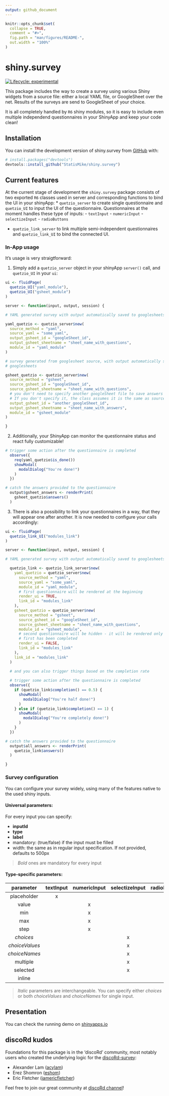 ```yaml
---
output: github_document
---
```


<!-- README.md is generated from README.Rmd. Please edit that file -->

```r
knitr::opts_chunk$set(
  collapse = TRUE,
  comment = "#>",
  fig.path = "man/figures/README-",
  out.width = "100%"
)
```

# shiny.survey

<!-- badges: start -->
[![Lifecycle: experimental](https://img.shields.io/badge/lifecycle-experimental-orange.svg)](https://lifecycle.r-lib.org/articles/stages.html#experimental)
<!-- badges: end -->

This package includes the way to create a survey using various Shiny widgets
from a source file: either a local YAML file, or GoogleSheet over the net.
Results of the surveys are send to GoogleSheet of your choice.

It is all completely handled by `R6` shiny modules, so it is easy to include 
even multiple independend questionnaires in your ShinyApp and keep your code clean!

## Installation

You can install the development version of shiny.survey from [GitHub](https://github.com/) with:

``` r
# install.packages("devtools")
devtools::install_github("StatisMike/shiny.survey")
```
## Current features

At the current stage of development the `shiny.survey` package consists of two
exported `R6` classes used in server and corresponding functions to bind the
UI in your shinyApp:
* `quetzio_server` to create single questionnaire and `quetzio_UI` to input the
UI of the questionnaire. Questionnaires at the moment handles these type of inputs:
- `textInput`
- `numericInput`
- `selectizeInput`
- `radioButtons`

* `quetzio_link_server` to link multiple semi-independent questionnaires and
`quetzio_link_UI` to bind the connected UI.


### In-App usage

It's usage is very straigtforward:

1. Simply add a `quetzio_server` object in your shinyApp `server()` call, and `quetzio_UI`
in your `ui`:

```r
ui <- fluidPage(
  quetzio_UI("yaml_module"),
  quetzio_UI("gsheet_module")
)

server <- function(input, output, session) {

# YAML generated survey with output automatically saved to googlesheets

yaml_quetzio <- quetzio_server$new(
  source_method = "yaml",
  source_yaml = "some_yaml",
  output_gsheet_id = "googleSheet_id",
  output_gsheet_sheetname = "sheet_name_with_questions",
  module_id = "yaml_module"
)

# survey generated from googlesheet source, with output automatically saved to
# googlesheets

gsheet_quetzio <- quetzio_server$new(
  source_method = "gsheet",
  source_gsheet_id = "googleSheet_id",
  source_gsheet_sheetname = "sheet_name_with_questions",
  # you don't need to specify another googleSheet file to save answers
  # If you don't specify it, the class assumes it is the same as source one
  output_gsheet_id = "another_googleSheet_id",
  output_gsheet_sheetname = "sheet_name_with_answers",
  module_id = "gsheet_module"
)

}
```

2. Additionally, your ShinyApp can monitor the questionnaire status and react fully customizable!

```r
  
# trigger some action after the questionnaire is completed
  observe({
    req(yaml_quetzio$is_done())
    showModal(
      modalDialog("You're done!")
    )
  })

# catch the answers provided to the questionnaire
  output$gsheet_answers <- renderPrint(
    gsheet_quetzio$answers()
  )

```

3. There is also a possibility to link your questionnaires in a way, that they
will appear one after another. It is now needed to configure your calls accordingly:

```r
ui <- fluidPage(
  quetzio_link_UI("modules_link")
)

server <- function(input, output, session) {

# YAML generated survey with output automatically saved to googlesheets

  quetzio_link <- quetzio_link_server$new(
    yaml_quetzio = quetzio_server$new(
      source_method = "yaml",
      source_yaml = "some_yaml",
      module_id = "yaml_module",
      # first questionnaire will be rendered at the beginning
      render_ui = TRUE,
      link_id = "modules_link"
    ),
    gsheet_quetzio = quetzio_server$new(
      source_method = "gsheet",
      source_gsheet_id = "googleSheet_id",
      source_gsheet_sheetname = "sheet_name_with_questions",
      module_id = "gsheet_module",
      # second questionnaire will be hidden - it will be rendered only when the 
      # first has been completed
      render_ui = FALSE,
      link_id = "modules_link"
    ),
    link_id = "modules_link"
  )

  # and you can also trigger things based on the completion rate
  
  # trigger some action after the questionnaire is completed
  observe({
    if (quetzio_link$completion() == 0.5) {
      showModal(
        modalDialog("You're half done!")
      )
    } else if (quetzio_link$completion() == 1) {
      showModal(
        modalDialog("You're completely done!")
      )
    }
  })

# catch the answers provided to the questionnaire
  output$all_answers <- renderPrint(
    quetzio_link$answers()
  )

}
```


### Survey configuration

You can configure your survey widely, using many of the features native to the
used shiny inputs. 

#### Universal parameters:

For every input you can specify:

- **inputId**
- **type**
- **label**
- mandatory: (true/false) if the input must be filled
- width: the same as in regular input specification. If not provided, defaults
to 500px

> *Bold* ones are mandatory for every input

#### Type-specific parameters:


|    parameter   |  textInput |numericInput|selectizeInput|radioButtons|
|    :----:      |   :----:   |   :----:   |    :----:    |   :----:   |
|placeholder     |      x     |            |              |            |    
|value           |            |     x      |              |            |    
|min             |            |     x      |              |            |    
|max             |            |     x      |              |            |    
|step            |            |     x      |              |            |    
|*choices*       |            |            |       x      |      x     |    
|*choiceValues*  |            |            |       x      |      x     |    
|*choiceNames*   |            |            |       x      |      x     |    
|multiple        |            |            |       x      |            |    
|selected        |            |            |       x      |      x     |    
|inline          |            |            |              |      x     |    

>*Italic* parameters are interchangeable. You can specify either *choices* or both *choiceValues* and *choiceNames* for single input.

## Presentation

You can check the running demo on [shinyapps.io](https://statismik.shinyapps.io/shinysurvey_sneakpeek/){target="_blank"}

## discoRd kudos

Foundations for this package is in the 'discoRd' community, most notably users
who created the underlying logic for the  [discoRd-survey](https://github.com/discoRd-org/discoRd-survey){target="_blank"}:

- Alexander Lam ([acylam](https://github.com/acylam){target="_blank"})
- Erez Shomron ([eshom](https://github.com/eshom){target="_blank"})
- Eric Fletcher ([iamericfletcher](https://github.com/iamericfletcher){target="_blank"})

Feel free to join our great community at [discoRd channel](https://discord.gg/FuTSvkSCVj){target="_blank"}!
